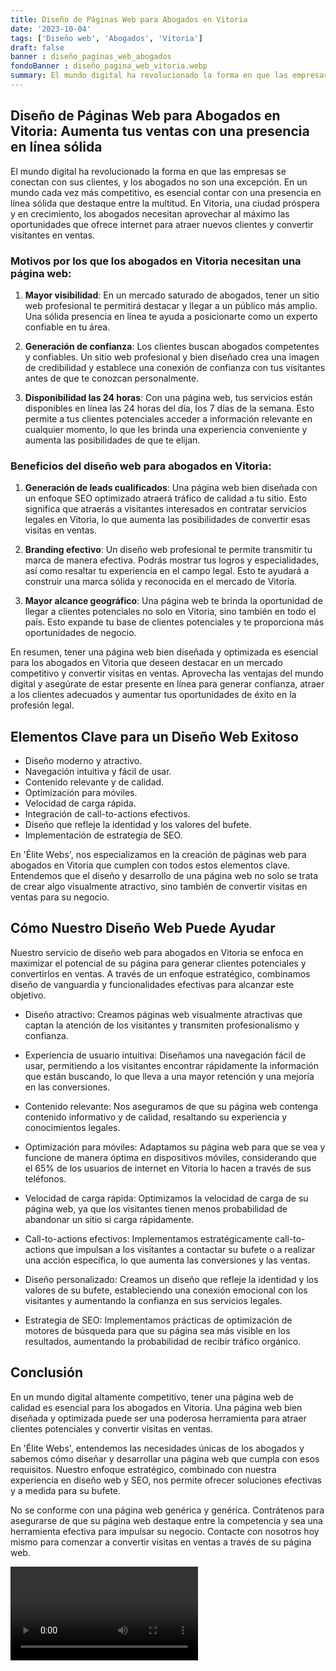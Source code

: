 ```yaml
---
title: Diseño de Páginas Web para Abogados en Vitoria
date: '2023-10-04'
tags: ['Diseño web', 'Abogados', 'Vitoria']
draft: false
banner : diseño_paginas_web_abogados
fondoBanner : diseño_pagina_web_vitoria.webp
summary: El mundo digital ha revolucionado la forma en que las empresas se conectan con sus clientes, y los abogados no son una excepción. En un mundo cada vez más competitivo, es esencial contar con una presencia en línea sólida que destaque entre la multitud. En Vitoria, una ciudad próspera y en crecimiento, los abogados necesitan aprovechar al máximo las oportunidades que ofrece internet para atraer nuevos clientes y convertir visitantes en ventas.
---
```


## Diseño de Páginas Web para Abogados en Vitoria: Aumenta tus ventas con una presencia en línea sólida

El mundo digital ha revolucionado la forma en que las empresas se conectan con sus clientes, y los abogados no son una excepción. En un mundo cada vez más competitivo, es esencial contar con una presencia en línea sólida que destaque entre la multitud. En Vitoria, una ciudad próspera y en crecimiento, los abogados necesitan aprovechar al máximo las oportunidades que ofrece internet para atraer nuevos clientes y convertir visitantes en ventas.

### Motivos por los que los abogados en Vitoria necesitan una página web:

1. **Mayor visibilidad**: En un mercado saturado de abogados, tener un sitio web profesional te permitirá destacar y llegar a un público más amplio. Una sólida presencia en línea te ayuda a posicionarte como un experto confiable en tu área.

2. **Generación de confianza**: Los clientes buscan abogados competentes y confiables. Un sitio web profesional y bien diseñado crea una imagen de credibilidad y establece una conexión de confianza con tus visitantes antes de que te conozcan personalmente.

3. **Disponibilidad las 24 horas**: Con una página web, tus servicios están disponibles en línea las 24 horas del día, los 7 días de la semana. Esto permite a tus clientes potenciales acceder a información relevante en cualquier momento, lo que les brinda una experiencia conveniente y aumenta las posibilidades de que te elijan.

### Beneficios del diseño web para abogados en Vitoria:

1. **Generación de leads cualificados**: Una página web bien diseñada con un enfoque SEO optimizado atraerá tráfico de calidad a tu sitio. Esto significa que atraerás a visitantes interesados en contratar servicios legales en Vitoria, lo que aumenta las posibilidades de convertir esas visitas en ventas.

2. **Branding efectivo**: Un diseño web profesional te permite transmitir tu marca de manera efectiva. Podrás mostrar tus logros y especialidades, así como resaltar tu experiencia en el campo legal. Esto te ayudará a construir una marca sólida y reconocida en el mercado de Vitoria.

3. **Mayor alcance geográfico**: Una página web te brinda la oportunidad de llegar a clientes potenciales no solo en Vitoria, sino también en todo el país. Esto expande tu base de clientes potenciales y te proporciona más oportunidades de negocio.

En resumen, tener una página web bien diseñada y optimizada es esencial para los abogados en Vitoria que deseen destacar en un mercado competitivo y convertir visitas en ventas. Aprovecha las ventajas del mundo digital y asegúrate de estar presente en línea para generar confianza, atraer a los clientes adecuados y aumentar tus oportunidades de éxito en la profesión legal.

<GifSeo />

<Cta />

## Elementos Clave para un Diseño Web Exitoso

- Diseño moderno y atractivo.
- Navegación intuitiva y fácil de usar.
- Contenido relevante y de calidad.
- Optimización para móviles.
- Velocidad de carga rápida.
- Integración de call-to-actions efectivos.
- Diseño que refleje la identidad y los valores del bufete.
- Implementación de estrategia de SEO.

En 'Élite Webs', nos especializamos en la creación de páginas web para abogados en Vitoria que cumplen con todos estos elementos clave. Entendemos que el diseño y desarrollo de una página web no solo se trata de crear algo visualmente atractivo, sino también de convertir visitas en ventas para su negocio.

## Cómo Nuestro Diseño Web Puede Ayudar

Nuestro servicio de diseño web para abogados en Vitoria se enfoca en maximizar el potencial de su página para generar clientes potenciales y convertirlos en ventas. A través de un enfoque estratégico, combinamos diseño de vanguardia y funcionalidades efectivas para alcanzar este objetivo.

- Diseño atractivo: Creamos páginas web visualmente atractivas que captan la atención de los visitantes y transmiten profesionalismo y confianza.

- Experiencia de usuario intuitiva: Diseñamos una navegación fácil de usar, permitiendo a los visitantes encontrar rápidamente la información que están buscando, lo que lleva a una mayor retención y una mejoría en las conversiones.

- Contenido relevante: Nos aseguramos de que su página web contenga contenido informativo y de calidad, resaltando su experiencia y conocimientos legales.

- Optimización para móviles: Adaptamos su página web para que se vea y funcione de manera óptima en dispositivos móviles, considerando que el 65% de los usuarios de internet en Vitoria lo hacen a través de sus teléfonos.

- Velocidad de carga rápida: Optimizamos la velocidad de carga de su página web, ya que los visitantes tienen menos probabilidad de abandonar un sitio si carga rápidamente.

- Call-to-actions efectivos: Implementamos estratégicamente call-to-actions que impulsan a los visitantes a contactar su bufete o a realizar una acción específica, lo que aumenta las conversiones y las ventas.

- Diseño personalizado: Creamos un diseño que refleje la identidad y los valores de su bufete, estableciendo una conexión emocional con los visitantes y aumentando la confianza en sus servicios legales.

- Estrategia de SEO: Implementamos prácticas de optimización de motores de búsqueda para que su página sea más visible en los resultados, aumentando la probabilidad de recibir tráfico orgánico.

## Conclusión

En un mundo digital altamente competitivo, tener una página web de calidad es esencial para los abogados en Vitoria. Una página web bien diseñada y optimizada puede ser una poderosa herramienta para atraer clientes potenciales y convertir visitas en ventas.

En 'Élite Webs', entendemos las necesidades únicas de los abogados y sabemos cómo diseñar y desarrollar una página web que cumpla con esos requisitos. Nuestro enfoque estratégico, combinado con nuestra experiencia en diseño web y SEO, nos permite ofrecer soluciones efectivas y a medida para su bufete.

No se conforme con una página web genérica y genérica. Contrátenos para asegurarse de que su página web destaque entre la competencia y sea una herramienta efectiva para impulsar su negocio. Contacte con nosotros hoy mismo para comenzar a convertir visitas en ventas a través de su página web.

<Video />

<CtaBot job='Abogados' city='Vitoria'/>

<Gmaps query='Vitoria+españa+maps' />